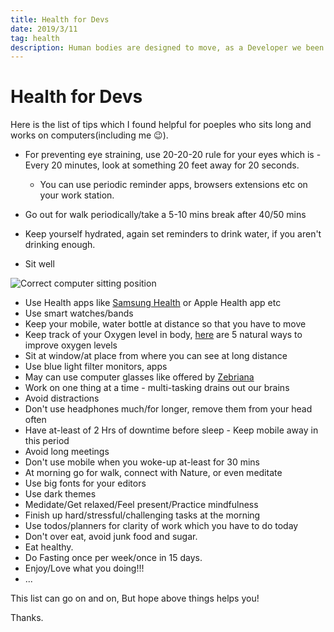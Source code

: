 ```yaml
---
title: Health for Devs
date: 2019/3/11
tag: health
description: Human bodies are designed to move, as a Developer we been sitting, looking at screen constantly and not moving much. Since lockdown, this percentage gets lowered down drastically.
---
```


# Health for Devs


Here is the list of tips which I found helpful for poeples who sits long and works on computers(including me 😉).

- For preventing eye straining, use 20-20-20 rule for your eyes which is - Every 20 minutes, look at something 20 feet away for 20 seconds.
  - You can use periodic reminder apps, browsers extensions etc on your work station.
- Go out for walk periodically/take a 5-10 mins break after 40/50 mins
- Keep yourself hydrated, again set reminders to drink water, if you aren't drinking enough.

- Sit well

<Image src="/images/computer-sitting-pos.jpeg" alt="Correct computer sitting position" layout="responsive" width={300} height={200} quality={100} className="next-image" />

- Use Health apps like [Samsung Health](https://www.samsung.com/global/galaxy/apps/samsung-health/) or Apple Health app etc
- Use smart watches/bands
- Keep your mobile, water bottle at distance so that you have to move
- Keep track of your Oxygen level in body, [here](https://www.hallmarkhomecare.com/5-natural-ways-to-improve-oxygen-levels/) are 5 natural ways to improve oxygen levels
- Sit at window/at place from where you can see at long distance
- Use blue light filter monitors, apps
- May can use computer glasses like offered by [Zebriana](https://zebriana.in/shop-page/)
- Work on one thing at a time - multi-tasking drains out our brains
- Avoid distractions
- Don't use headphones much/for longer, remove them from your head often
- Have at-least of 2 Hrs of downtime before sleep - Keep mobile away in this period
- Avoid long meetings
- Don't use mobile when you woke-up at-least for 30 mins
- At morning go for walk, connect with Nature, or even meditate
- Use big fonts for your editors
- Use dark themes
- Medidate/Get relaxed/Feel present/Practice mindfulness
- Finish up hard/stressful/challenging tasks at the morning
- Use todos/planners for clarity of work which you have to do today
- Don't over eat, avoid junk food and sugar.
- Eat healthy.
- Do Fasting once per week/once in 15 days.
- Enjoy/Love what you doing!!!
- ...

This list can go on and on, But hope above things helps you!

Thanks.

